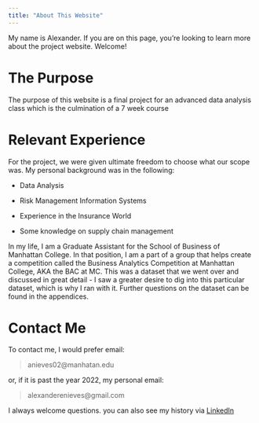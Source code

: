 ```yaml
---
title: "About This Website"
---
```


My name is Alexander. If you are on this page, you're looking to learn more about the project website. Welcome!

# The Purpose

The purpose of this website is a final project for an advanced data analysis class which is the culmination of a 7 week course


# Relevant Experience

For the project, we were given ultimate freedom to choose what our scope was. My personal background was in the following:

- Data Analysis

- Risk Management Information Systems

- Experience in the Insurance World

- Some knowledge on supply chain management


In my life, I am a Graduate Assistant for the School of Business of Manhattan College. In that position, I am a part of a group that helps create a competition called the Business Analytics Competition at Manhattan College, AKA the BAC at MC.
This was a dataset that we went over and discussed in great detail - I saw a greater desire to dig into this particular dataset, which is why I ran with it. Further questions on the dataset can be found in the appendices. 

# Contact Me

To contact me, I would prefer email:

> anieves02@manhatan.edu

or, if it is past the year 2022, my personal email:

> alexanderenieves@gmail.com

I always welcome questions. you can also see my history via 
[LinkedIn](https://www.linkedin.com/in/alexanderenieves/)





